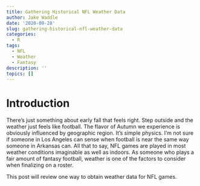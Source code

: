 ```yaml
---
title: Gathering Historical NFL Weather Data
author: Jake Waddle
date: '2020-09-28'
slug: gathering-historical-nfl-weather-data
categories:
  - R
tags:
  - NFL
  - Weather
  - Fantasy
description: ''
topics: []
---
```


# Introduction

There's just something about early fall that feels right. Step outside and the weather just feels like football. The flavor of Autumn we experience is obviously influenced by geographic region. It's simple physics. I'm not sure if someone in Los Angeles can sense when football is near the same way someone in Arkansas can. All that to say, NFL games are played in most weather conditions imaginable as well as indoors. As someone who plays a fair amount of fantasy football, weather is one of the factors to consider when finalizing on a roster.

This post will review one way to obtain weather data for NFL games. 

```r

```